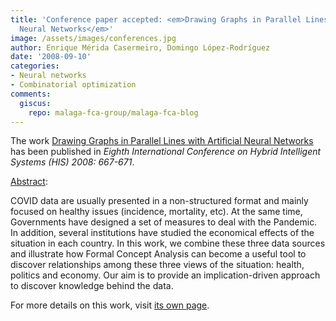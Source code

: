 ```yaml
---
title: 'Conference paper accepted: <em>Drawing Graphs in Parallel Lines with Artificial
  Neural Networks</em>'
image: /assets/images/conferences.jpg
author: Enrique Mérida Casermeiro, Domingo López-Rodríguez
date: '2008-09-10'
categories:
- Neural networks
- Combinatorial optimization
comments:
  giscus:
    repo: malaga-fca-group/malaga-fca-blog
---
```


The work <u>Drawing Graphs in Parallel Lines with Artificial Neural Networks</u> has been published in <em>Eighth International Conference on Hybrid Intelligent Systems (HIS) 2008: 667-671</em>.

<u>Abstract</u>:



COVID data are usually presented in a non-structured format and mainly focused on healthy issues (incidence, mortality, etc). At the same time, Governments have designed a set of measures to deal with the Pandemic. In addition, several institutions have studied the economical effects of the situation in each country. In this work, we combine these three data sources and  illustrate how Formal Concept Analysis can become a useful tool to discover relationships among these three views of the situation: health, politics and economy. Our aim is to provide an implication-driven approach to discover knowledge behind the data.




For more details on this work, visit <a href='/publications/conferences/2008-his2'>its own page</a>.
